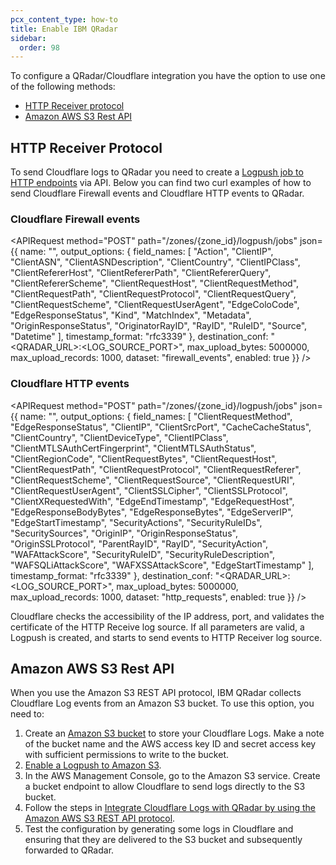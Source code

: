 ```yaml
---
pcx_content_type: how-to
title: Enable IBM QRadar
sidebar:
  order: 98
---
```



To configure a QRadar/Cloudflare integration you have the option to use one of the following methods:

- [HTTP Receiver protocol](/logs/get-started/enable-destinations/ibm-qradar/#http-receiver-protocol)
- [Amazon AWS S3 Rest API](/logs/get-started/enable-destinations/ibm-qradar/#amazon-aws-s3-rest-api)

## HTTP Receiver Protocol

To send Cloudflare logs to QRadar you need to create a [Logpush job to HTTP endpoints](/logs/get-started/enable-destinations/http/) via API. Below you can find two curl examples of how to send Cloudflare Firewall events and Cloudflare HTTP events to QRadar.

### Cloudflare Firewall events

<APIRequest
  method="POST"
  path="/zones/{zone_id}/logpush/jobs"
  json={{
    name: "<NAME>",
    output_options: {
      field_names: [
        "Action", "ClientIP", "ClientASN", "ClientASNDescription", "ClientCountry", "ClientIPClass",
        "ClientRefererHost", "ClientRefererPath", "ClientRefererQuery", "ClientRefererScheme",
        "ClientRequestHost", "ClientRequestMethod", "ClientRequestPath", "ClientRequestProtocol",
        "ClientRequestQuery", "ClientRequestScheme", "ClientRequestUserAgent", "EdgeColoCode",
        "EdgeResponseStatus", "Kind", "MatchIndex", "Metadata", "OriginResponseStatus",
        "OriginatorRayID", "RayID", "RuleID", "Source", "Datetime"
      ],
      timestamp_format: "rfc3339"
    },
    destination_conf: "<QRADAR_URL>:<LOG_SOURCE_PORT>",
    max_upload_bytes: 5000000,
    max_upload_records: 1000,
    dataset: "firewall_events",
    enabled: true
  }}
/>


### Cloudflare HTTP events

<APIRequest
  method="POST"
  path="/zones/{zone_id}/logpush/jobs"
  json={{
    name: "<NAME>",
    output_options: {
      field_names: [
        "ClientRequestMethod", "EdgeResponseStatus", "ClientIP", "ClientSrcPort", "CacheCacheStatus",
        "ClientCountry", "ClientDeviceType", "ClientIPClass", "ClientMTLSAuthCertFingerprint", "ClientMTLSAuthStatus",
        "ClientRegionCode", "ClientRequestBytes", "ClientRequestHost", "ClientRequestPath", "ClientRequestProtocol",
        "ClientRequestReferer", "ClientRequestScheme", "ClientRequestSource", "ClientRequestURI", "ClientRequestUserAgent",
        "ClientSSLCipher", "ClientSSLProtocol", "ClientXRequestedWith", "EdgeEndTimestamp", "EdgeRequestHost",
        "EdgeResponseBodyBytes", "EdgeResponseBytes", "EdgeServerIP", "EdgeStartTimestamp", "SecurityActions",
        "SecurityRuleIDs", "SecuritySources", "OriginIP", "OriginResponseStatus", "OriginSSLProtocol", "ParentRayID",
        "RayID", "SecurityAction", "WAFAttackScore", "SecurityRuleID", "SecurityRuleDescription", "WAFSQLiAttackScore",
        "WAFXSSAttackScore", "EdgeStartTimestamp"
      ],
      timestamp_format: "rfc3339"
    },
    destination_conf: "<QRADAR_URL>:<LOG_SOURCE_PORT>",
    max_upload_bytes: 5000000,
    max_upload_records: 1000,
    dataset: "http_requests",
    enabled: true
  }}
/>

Cloudflare checks the accessibility of the IP address, port, and validates the certificate of the HTTP Receive log source. If all parameters are valid, a Logpush is created, and starts to send events to HTTP Receiver log source.

## Amazon AWS S3 Rest API

When you use the Amazon S3 REST API protocol, IBM QRadar collects Cloudflare Log events from an Amazon S3 bucket. To use this option, you need to:

1. Create an [Amazon S3 bucket](https://docs.aws.amazon.com/AmazonS3/latest/userguide/creating-bucket.html) to store your Cloudflare Logs. Make a note of the bucket name and the AWS access key ID and secret access key with sufficient permissions to write to the bucket.
2. [Enable a Logpush to Amazon S3](/logs/get-started/enable-destinations/aws-s3/).
3. In the AWS Management Console, go to the Amazon S3 service. Create a bucket endpoint to allow Cloudflare to send logs directly to the S3 bucket.
4. Follow the steps in [Integrate Cloudflare Logs with QRadar by using the Amazon AWS S3 REST API protocol](https://www.ibm.com/docs/en/dsm?topic=configuration-cloudflare-logs).
5. Test the configuration by generating some logs in Cloudflare and ensuring that they are delivered to the S3 bucket and subsequently forwarded to QRadar.
